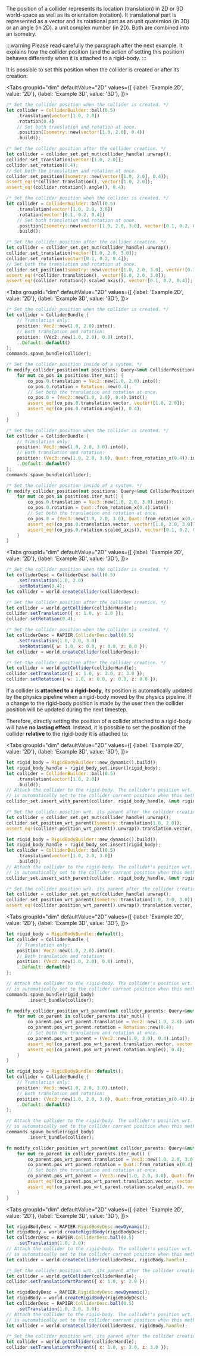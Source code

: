 

The position of a collider represents its location (translation) in 2D or 3D world-space as well as its orientation (rotation).
It translational part is represented as a vector and its rotational part as an unit quaternion (in 3D) or <js>an angle (in 2D).</js>
<notjs>a unit complex number (in 2D). Both are combined into an isometry.</notjs>

:::warning
Please read carefully the paragraph after the next example. It explains how the collider position (and the action of setting
this position) behaves differently when it is attached to a rigid-body.
:::

It is possible to set this position when the collider is created or after its creation:

<rapier>

<Tabs
groupId="dim"
defaultValue="2D"
values={[
{label: 'Example 2D', value: '2D'},
{label: 'Example 3D', value: '3D'},
]}>
<TabItem value="2D">

```rust
/* Set the collider position when the collider is created. */
let collider = ColliderBuilder::ball(0.5)
    .translation(vector![1.0, 2.0])
    .rotation(0.4)
    // Set both translation and rotation at once.
    .position(Isometry::new(vector![1.0, 2.0], 0.4))
    .build();
```
```rust
/* Set the collider position after the collider creation. */
let collider = collider_set.get_mut(collider_handle).unwrap();
collider.set_translation(vector![1.0, 2.0]);
collider.set_rotation(0.4);
// Set both the translation and rotation at once.
collider.set_position(Isometry::new(vector![1.0, 2.0], 0.4));
assert_eq!(*collider.translation(), vector![1.0, 2.0]);
assert_eq!(collider.rotation().angle(), 0.4);
```

  </TabItem>
  <TabItem value="3D">

```rust
/* Set the collider position when the collider is created. */
let collider = ColliderBuilder::ball(0.5)
    .translation(vector![1.0, 2.0, 3.0])
    .rotation(vector![0.1, 0.2, 0.4])
    // Set both translation and rotation at once.
    .position(Isometry::new(vector![1.0, 2.0, 3.0], vector![0.1, 0.2, 0.4]))
    .build();
```
```rust
/* Set the collider position after the collider creation. */
let collider = collider_set.get_mut(collider_handle).unwrap();
collider.set_translation(vector![1.0, 2.0, 3.0]);
collider.set_rotation(vector![0.1, 0.2, 0.4]);
// Set both the translation and rotation at once.
collider.set_position(Isometry::new(vector![1.0, 2.0, 3.0], vector![0.1, 0.2, 0.4]));
assert_eq!(*collider.translation(), vector![1.0, 2.0, 3.0]);
assert_eq!(collider.rotation().scaled_axis(), vector![0.1, 0.2, 0.4]);
```

  </TabItem>
</Tabs>

</rapier>
<bevy>

<Tabs
groupId="dim"
defaultValue="2D"
values={[
{label: 'Example 2D', value: '2D'},
{label: 'Example 3D', value: '3D'},
]}>
<TabItem value="2D">

```rust
/* Set the collider position when the collider is created. */
let collider = ColliderBundle {
    // Translation only:
    position: Vec2::new(1.0, 2.0).into(),
    // Both translation and rotation:
    position: (Vec2:.new(1.0, 2.0), 0.8).into(),
    ..Default::default()
};
commands.spawn_bundle(collider);
```
```rust
/* Set the collider position inside of a system. */
fn modify_collider_position(mut positions: Query<&mut ColliderPositionComponent>) {
    for mut co_pos in positions.iter_mut() {
        co_pos.0.translation = Vec2::new(1.0, 2.0).into();
        co_pos.0.rotation = Rotation::new(0.4);
        // Set both the translation and rotation at once.
        co_pos.0 = (Vec2::new(1.0, 2.0), 0.4).into();
        assert_eq!(co_pos.0.translation.vector, vector![1.0, 2.0]);
        assert_eq!(co_pos.0.rotation.angle(), 0.4);
    }
}
```

  </TabItem>
  <TabItem value="3D">

```rust
/* Set the collider position when the collider is created. */
let collider = ColliderBundle {
    // Translation only:
    position: Vec3::new(1.0, 2.0, 3.0).into(),
    // Both translation and rotation:
    position: (Vec3::new(1.0, 2.0, 3.0), Quat::from_rotation_x(0.4)).into(),
    ..Default::default()
};
commands.spawn_bundle(collider);
```
```rust
/* Set the collider position inside of a system. */
fn modify_collider_position(mut positions: Query<&mut ColliderPositionComponent>) {
    for mut co_pos in positions.iter_mut() {
        co_pos.0.translation = Vec3::new(1.0, 2.0, 3.0).into();
        co_pos.0.rotation = Quat::from_rotation_x(0.4).into();
        // Set both the translation and rotation at once.
        co_pos.0 = (Vec3::new(1.0, 2.0, 3.0), Quat::from_rotation_x(0.4)).into();
        assert_eq!(co_pos.0.translation.vector, vector![1.0, 2.0, 3.0]);
        assert_eq!(co_pos.0.rotation.scaled_axis(), vector![0.1, 0.2, 0.4]);
    }
}
```

  </TabItem>
</Tabs>

</bevy>
<js>

<Tabs
groupId="dim"
defaultValue="2D"
values={[
{label: 'Example 2D', value: '2D'},
{label: 'Example 3D', value: '3D'},
]}>
<TabItem value="2D">

```js
/* Set the collider position when the collider is created. */
let colliderDesc = ColliderDesc.ball(0.5)
    .setTranslation(1.0, 2.0)
    .setRotation(0.4);
let collider = world.createCollider(colliderDesc);
```
```js
/* Set the collider position after the collider creation. */
let collider = world.getCollider(colliderHandle);
collider.setTranslation({ x: 1.0, y: 2.0 });
collider.setRotation(0.4);
```

  </TabItem>
  <TabItem value="3D">

```js
/* Set the collider position when the collider is created. */
let colliderDesc = RAPIER.ColliderDesc.ball(0.5)
    .setTranslation(1.0, 2.0, 3.0)
    .setRotation({ w: 1.0, x: 0.0, y: 0.0, z: 0.0 });
let collider = world.createCollider(colliderDesc);
```
```js
/* Set the collider position after the collider creation. */
let collider = world.getCollider(colliderHandle);
collider.setTranslation({ x: 1.0, y: 2.0, z: 3.0 });
collider.setRotation({ w: 1.0, x: 0.0, y: 0.0, z: 0.0 });
```

  </TabItem>
</Tabs>

</js>


If a collider is **attached to a rigid-body**, its position is automatically updated by the physics pipeline when a
rigid-body moved by the physics pipeline. If a change to the rigid-body position is made by the user then the collider
position will be updated during the next timestep.

Therefore, directly setting the position of a collider attached to a rigid-body will have **no
lasting effect**. Instead, it is possible to set the position of the collider **relative** to the rigid-body it is
attached to:

<rapier>

<Tabs
groupId="dim"
defaultValue="2D"
values={[
{label: 'Example 2D', value: '2D'},
{label: 'Example 3D', value: '3D'},
]}>
<TabItem value="2D">

```rust
let rigid_body = RigidBodyBuilder::new_dynamic().build();
let rigid_body_handle = rigid_body_set.insert(rigid_body);
let collider = ColliderBuilder::ball(0.5)
    .translation(vector![1.0, 2.0])
    .build();
// Attach the collider to the rigid-body. The collider's position wrt. the rigid-body
// is automatically set to the collider current position when this method is called.
collider_set.insert_with_parent(collider, rigid_body_handle, &mut rigid_body_set);
```
```rust
/* Set the collider position wrt. its parent after the collider creation. */
let collider = collider_set.get_mut(collider_handle).unwrap();
collider.set_position_wrt_parent(Isometry::translation(1.0, 2.0));
assert_eq!(collider.position_wrt_parent().unwrap().translation.vector, vector![1.0, 2.0]);
```

  </TabItem>
  <TabItem value="3D">

```rust
let rigid_body = RigidBodyBuilder::new_dynamic().build();
let rigid_body_handle = rigid_body_set.insert(rigid_body);
let collider = ColliderBuilder::ball(0.5)
    .translation(vector![1.0, 2.0, 3.0])
    .build();
// Attach the collider to the rigid-body. The collider's position wrt. the rigid-body
// is automatically set to the collider current position when this method is called.
collider_set.insert_with_parent(collider, rigid_body_handle, &mut rigid_body_set);
```
```rust
/* Set the collider position wrt. its parent after the collider creation. */
let collider = collider_set.get_mut(collider_handle).unwrap();
collider.set_position_wrt_parent(Isometry::translation(1.0, 2.0, 3.0));
assert_eq!(collider.position_wrt_parent().unwrap().translation.vector, vector![1.0, 2.0, 3.0]);
```

  </TabItem>
</Tabs>

</rapier>
<bevy>

<Tabs
groupId="dim"
defaultValue="2D"
values={[
{label: 'Example 2D', value: '2D'},
{label: 'Example 3D', value: '3D'},
]}>
<TabItem value="2D">

```rust
let rigid_body = RigidBodyBundle::default();
let collider = ColliderBundle {
    // Translation only:
    position: Vec2::new(1.0, 2.0).into(),
    // Both translation and rotation:
    position: (Vec2::new(1.0, 2.0), 0.8).into(),
    ..Default::default()
};

// Attach the collider to the rigid-body. The collider's position wrt. the rigid-body
// is automatically set to the collider current position when this method is called.
commands.spawn_bundle(rigid_body)
        .insert_bundle(collider);
```
```rust
fn modify_collider_position_wrt_parent(mut collider_parents: Query<&mut ColliderParentComponent>) {
    for mut co_parent in collider_parents.iter_mut() {
        co_parent.pos_wrt_parent.translation = Vec2::new(1.0, 2.0).into();
        co_parent.pos_wrt_parent.rotation = Rotation::new(0.4);
        // Set both the translation and rotation at once.
        co_parent.pos_wrt_parent = (Vec2::new(1.0, 2.0), 0.4).into();
        assert_eq!(co_parent.pos_wrt_parent.translation.vector, vector![1.0, 2.0]);
        assert_eq!(co_parent.pos_wrt_parent.rotation.angle(), 0.4);
    }
}
```

  </TabItem>
  <TabItem value="3D">

```rust
let rigid_body = RigidBodyBundle::default();
let collider = ColliderBundle {
    // Translation only:
    position: Vec3::new(1.0, 2.0, 3.0).into(),
    // Both translation and rotation:
    position: (Vec3::new(1.0, 2.0, 3.0), Quat::from_rotation_x(0.4)).into(),
    ..Default::default()
};

// Attach the collider to the rigid-body. The collider's position wrt. the rigid-body
// is automatically set to the collider current position when this method is called.
commands.spawn_bundle(rigid_body)
        .insert_bundle(collider);
```
```rust
fn modify_collider_position_wrt_parent(mut collider_parents: Query<&mut ColliderParentComponent>) {
    for mut co_parent in collider_parents.iter_mut() {
        co_parent.pos_wrt_parent.translation = Vec3::new(1.0, 2.0, 3.0).into();
        co_parent.pos_wrt_parent.rotation = Quat::from_rotation_x(0.4).into();
        // Set both the translation and rotation at once.
        co_parent.pos_wrt_parent = (Vec3::new(1.0, 2.0, 3.0), Quat::from_rotation_x(0.4)).into();
        assert_eq!(co_parent.pos_wrt_parent.translation.vector, vector![1.0, 2.0, 3.0]);
        assert_eq!(co_parent.pos_wrt_parent.rotation.scaled_axis(), vector![0.4, 0.0, 0.0]);
    }
}
```

  </TabItem>
</Tabs>

</bevy>
<js>

<Tabs
groupId="dim"
defaultValue="2D"
values={[
{label: 'Example 2D', value: '2D'},
{label: 'Example 3D', value: '3D'},
]}>
<TabItem value="2D">

```js
let rigidBodyDesc = RAPIER.RigidBodyDesc.newDynamic();
let rigidBody = world.createRigidBody(rigidBodyDesc);
let colliderDesc = RAPIER.ColliderDesc.ball(0.5)
    .setTranslation(1.0, 2.0);
// Attach the collider to the rigid-body. The collider's position wrt. the rigid-body
// is automatically set to the collider current position when this method is called.
let collider = world.createCollider(colliderDesc, rigidBody.handle);
```
```js
/* Set the collider position wrt. its parent after the collider creation. */
let collider = world.getCollider(colliderHandle);
collider.setTranslationWrtParent({ x: 1.0, y: 2.0 });
```

  </TabItem>
  <TabItem value="3D">

```js
let rigidBodyDesc = RAPIER.RigidBodyDesc.newDynamic();
let rigidBody = world.createRigidBody(rigidBodyDesc);
let colliderDesc = RAPIER.ColliderDesc.ball(0.5)
    .setTranslation(1.0, 2.0, 3.0);
// Attach the collider to the rigid-body. The collider's position wrt. the rigid-body
// is automatically set to the collider current position when this method is called.
let collider = world.createCollider(colliderDesc, rigidBody.handle);
```
```js
/* Set the collider position wrt. its parent after the collider creation. */
let collider = world.getCollider(colliderHandle);
collider.setTranslationWrtParent({ x: 1.0, y: 2.0, z: 3.0 });
```

  </TabItem>
</Tabs>

</js>
